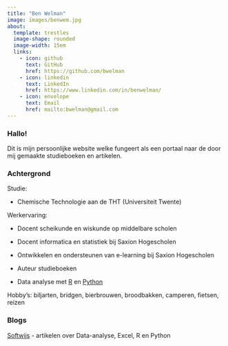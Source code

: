 ```yaml
---
title: "Ben Welman"
image: images/benwem.jpg
about: 
  template: trestles
  image-shape: rounded
  image-width: 15em
  links: 
    - icon: github
      text: GitHub
      href: https://github.com/bwelman
    - icon: linkedin
      text: LinkedIn
      href: https://www.linkedin.com/in/benwelman/
    - icon: envelope
      text: Email
      href: mailto:bwelman@gmail.com
---
```


### Hallo!

Dit is mijn persoonlijke website welke fungeert als een portaal naar de door mij gemaakte studieboeken en artikelen.

### Achtergrond

Studie:

-   Chemische Technologie aan de THT (Universiteit Twente)

Werkervaring:

-   Docent scheikunde en wiskunde op middelbare scholen

-   Docent informatica en statistiek bij Saxion Hogescholen

-   Ontwikkelen en ondersteunen van e-learning bij Saxion Hogescholen

-   Auteur studieboeken

-   Data analyse met [R](https://en.wikipedia.org/wiki/R_(programming_language)) en [Python](https://www.python.org/)

Hobby's: biljarten, bridgen, bierbrouwen, broodbakken, camperen, fietsen, reizen

### Blogs

[Softwijs](https://bwelman.github.io/softwijs) - artikelen over Data-analyse, Excel, R en Python


